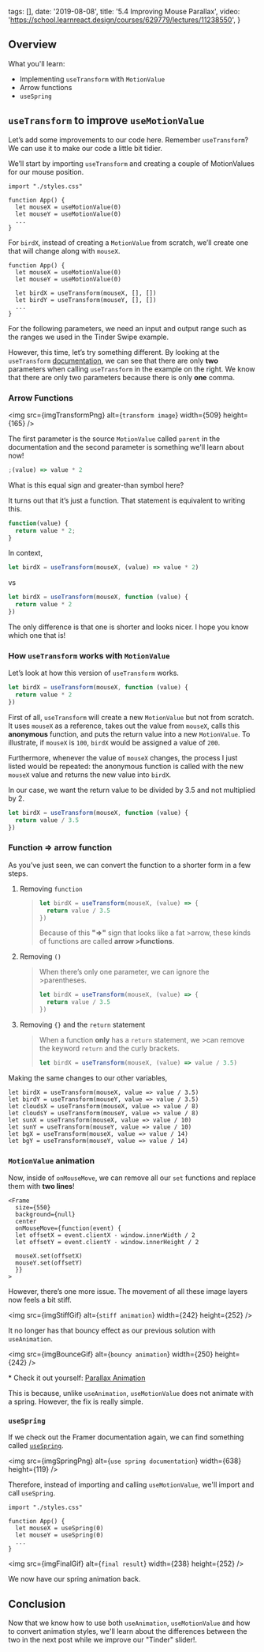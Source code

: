 
  tags: [],
  date: '2019-08-08',
  title: '5.4 Improving Mouse Parallax',
  video: 'https://school.learnreact.design/courses/629779/lectures/11238550',
}


## Overview

What you'll learn:

- Implementing `useTransform` with `MotionValue`
- Arrow functions
- `useSpring`

<CourseVideoLink to={props.pageContext.frontmatter.video} />

## `useTransform` to improve `useMotionValue`

Let’s add some improvements to our code here.
Remember `useTransform`? We can use it to make our code a little bit tidier.

We’ll start by importing `useTransform` and creating a couple of MotionValues for our mouse position.

```jsx{3,7-8}
import "./styles.css"

function App() {
  let mouseX = useMotionValue(0)
  let mouseY = useMotionValue(0)
  ...
}
```

For `birdX`, instead of creating a `MotionValue` from scratch, we’ll create one that will change along with `mouseX`.

```jsx{5-6}
function App() {
  let mouseX = useMotionValue(0)
  let mouseY = useMotionValue(0)

  let birdX = useTransform(mouseX, [], [])
  let birdY = useTransform(mouseY, [], [])
  ...
}
```

For the following parameters, we need an input and output range such as the ranges we used in the Tinder Swipe example.

However, this time, let’s try something different. By looking at the `useTransform` [documentation](https://www.framer.com/api/utilities/#usetransform), we can see that there are only **two** parameters when calling `useTransform` in the example on the right. We know that there are only two parameters because there is only **one** comma.

### Arrow Functions

<img src={imgTransformPng} alt={`transform image`} width={509} height={165} />

The first parameter is the source `MotionValue` called `parent` in the documentation and the second parameter is something we'll learn about now!

```jsx
;(value) => value * 2
```

What is this equal sign and greater-than symbol here?

It turns out that it’s just a function. That statement is equivalent to writing this.

```jsx
function(value) {
  return value * 2;
}
```

In context,

```jsx
let birdX = useTransform(mouseX, (value) => value * 2)
```

vs

```jsx
let birdX = useTransform(mouseX, function (value) {
  return value * 2
})
```

The only difference is that one is shorter and looks nicer. I hope you know which one that is!

### How `useTransform` works with `MotionValue`

Let’s look at how this version of `useTransform` works.

```jsx
let birdX = useTransform(mouseX, function (value) {
  return value * 2
})
```

First of all, `useTransform` will create a new `MotionValue` but not from scratch. It uses `mouseX` as a reference, takes out the value from `mouseX`, calls this **anonymous** function, and puts the return value into a new `MotionValue`. To illustrate, if `mouseX` is `100`, `birdX` would be assigned a value of `200`.

Furthermore, whenever the value of `mouseX` changes, the process I just listed would be repeated: the anonymous function is called with the new `mouseX` value and returns the new value into `birdX`.

In our case, we want the return value to be divided by 3.5 and not multiplied by 2.

```jsx
let birdX = useTransform(mouseX, function (value) {
  return value / 3.5
})
```

### Function => arrow function

As you’ve just seen, we can convert the function to a shorter form in a few steps.

1. Removing `function`

   > ```jsx
   > let birdX = useTransform(mouseX, (value) => {
   >   return value / 3.5
   > })
   > ```
   >
   > Because of this **"=>"** sign that looks like a fat >arrow, these kinds of functions are called **arrow >functions**.

2. Removing `()`

   > When there’s only one parameter, we can ignore the >parentheses.
   >
   > ```jsx
   > let birdX = useTransform(mouseX, (value) => {
   >   return value / 3.5
   > })
   > ```

3. Removing `{}` and the `return` statement

   > When a function **only** has a `return` statement, we >can remove the keyword `return` and the curly brackets.
   >
   > ```jsx
   > let birdX = useTransform(mouseX, (value) => value / 3.5)
   > ```

Making the same changes to our other variables,

```jsx{2-8}
let birdX = useTransform(mouseX, value => value / 3.5)
let birdY = useTransform(mouseY, value => value / 3.5)
let cloudsX = useTransform(mouseX, value => value / 8)
let cloudsY = useTransform(mouseY, value => value / 8)
let sunX = useTransform(mouseX, value => value / 10)
let sunY = useTransform(mouseY, value => value / 10)
let bgX = useTransform(mouseX, value => value / 14)
let bgY = useTransform(mouseY, value => value / 14)
```

### `MotionValue` animation

Now, inside of `onMouseMove`, we can remove all our `set` functions and replace them with **two lines**!

```jsx{9-10}
<Frame
  size={550}
  background={null}
  center
  onMouseMove={function(event) {
  let offsetX = event.clientX - window.innerWidth / 2
  let offsetY = event.clientY - window.innerHeight / 2

  mouseX.set(offsetX)
  mouseY.set(offsetY)
  }}
>
```

However, there’s one more issue. The movement of all these image layers now feels a bit stiff.

<img src={imgStiffGif} alt={`stiff animation`} width={242} height={252} />

It no longer has that bouncy effect as our previous solution with `useAnimation`.

<img src={imgBounceGif} alt={`bouncy animation`} width={250} height={242} />

\* Check it out yourself: [Parallax Animation](https://pt866.csb.app/)

This is because, unlike `useAnimation`, `useMotionValue` does not animate with a spring. However, the fix is really simple.

### `useSpring`

If we check out the Framer documentation again, we can find something called [`useSpring`](https://www.framer.com/api/utilities/#usespring).

<img
  src={imgSpringPng}
  alt={`use spring documentation`}
  width={638}
  height={119}
/>

Therefore, instead of importing and calling `useMotionValue`, we'll import and call `useSpring`.

```jsx{3,7,8}
import "./styles.css"

function App() {
  let mouseX = useSpring(0)
  let mouseY = useSpring(0)
  ...
}
```

<img src={imgFinalGif} alt={`final result`} width={238} height={252} />

We now have our spring animation back.

## Conclusion

Now that we know how to use both `useAnimation`, `useMotionValue` and how to convert animation styles, we'll learn about the differences between the two in the next post while we improve our "Tinder" slider!.

